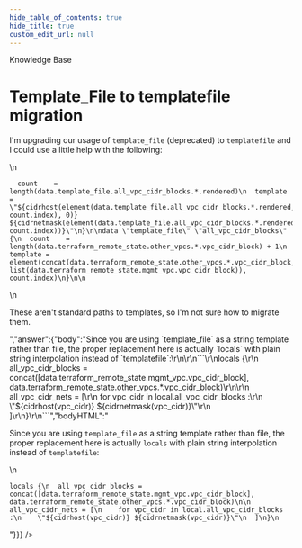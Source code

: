 ```yaml
---
hide_table_of_contents: true
hide_title: true
custom_edit_url: null
---
```



<CenterLayout>
<span class="title">Knowledge Base</span>
<h1>Template_File to templatefile migration</h1>
<GitHub json={{"id":"D_kwDOF8slf84APRpQ","number":350,"author":{"login":"matthewlittle"},"title":"Template_File to templatefile migration","body":"I'm upgrading our usage of `template_file` (deprecated) to `templatefile` and I could use a little help with the following:\r\n\r\n```data \"template_file\" \"vpn_routes\" {\r\n  count    = length(data.template_file.all_vpc_cidr_blocks.*.rendered)\r\n  template = \"${cidrhost(element(data.template_file.all_vpc_cidr_blocks.*.rendered, count.index), 0)} ${cidrnetmask(element(data.template_file.all_vpc_cidr_blocks.*.rendered, count.index))}\"\r\n}\r\n\r\ndata \"template_file\" \"all_vpc_cidr_blocks\" {\r\n  count    = length(data.terraform_remote_state.other_vpcs.*.vpc_cidr_block) + 1\r\n  template = element(concat(data.terraform_remote_state.other_vpcs.*.vpc_cidr_block, list(data.terraform_remote_state.mgmt_vpc.vpc_cidr_block)), count.index)\r\n}\r\n\r\n```\r\n\r\nThese aren't standard paths to templates, so I'm not sure how to migrate them.","bodyHTML":"<p dir=\"auto\">I'm upgrading our usage of <code class=\"notranslate\">template_file</code> (deprecated) to <code class=\"notranslate\">templatefile</code> and I could use a little help with the following:</p>\n<div class=\"snippet-clipboard-content notranslate position-relative overflow-auto\" data-snippet-clipboard-copy-content=\"  count    = length(data.template_file.all_vpc_cidr_blocks.*.rendered)\n  template = &quot;${cidrhost(element(data.template_file.all_vpc_cidr_blocks.*.rendered, count.index), 0)} ${cidrnetmask(element(data.template_file.all_vpc_cidr_blocks.*.rendered, count.index))}&quot;\n}\n\ndata &quot;template_file&quot; &quot;all_vpc_cidr_blocks&quot; {\n  count    = length(data.terraform_remote_state.other_vpcs.*.vpc_cidr_block) + 1\n  template = element(concat(data.terraform_remote_state.other_vpcs.*.vpc_cidr_block, list(data.terraform_remote_state.mgmt_vpc.vpc_cidr_block)), count.index)\n}\n\"><pre lang=\"data\" class=\"notranslate\"><code>  count    = length(data.template_file.all_vpc_cidr_blocks.*.rendered)\n  template = \"${cidrhost(element(data.template_file.all_vpc_cidr_blocks.*.rendered, count.index), 0)} ${cidrnetmask(element(data.template_file.all_vpc_cidr_blocks.*.rendered, count.index))}\"\n}\n\ndata \"template_file\" \"all_vpc_cidr_blocks\" {\n  count    = length(data.terraform_remote_state.other_vpcs.*.vpc_cidr_block) + 1\n  template = element(concat(data.terraform_remote_state.other_vpcs.*.vpc_cidr_block, list(data.terraform_remote_state.mgmt_vpc.vpc_cidr_block)), count.index)\n}\n\n</code></pre></div>\n<p dir=\"auto\">These aren't standard paths to templates, so I'm not sure how to migrate them.</p>","answer":{"body":"Since you are using `template_file` as a string template rather than file, the proper replacement here is actually `locals` with plain string interpolation instead of `templatefile`:\r\n\r\n```\r\nlocals {\r\n  all_vpc_cidr_blocks = concat([data.terraform_remote_state.mgmt_vpc.vpc_cidr_block], data.terraform_remote_state.other_vpcs.*.vpc_cidr_block)\r\n\r\n  all_vpc_cidr_nets = [\r\n    for vpc_cidr in local.all_vpc_cidr_blocks :\r\n    \"${cidrhost(vpc_cidr)} ${cidrnetmask(vpc_cidr)}\"\r\n  ]\r\n}\r\n```","bodyHTML":"<p dir=\"auto\">Since you are using <code class=\"notranslate\">template_file</code> as a string template rather than file, the proper replacement here is actually <code class=\"notranslate\">locals</code> with plain string interpolation instead of <code class=\"notranslate\">templatefile</code>:</p>\n<div class=\"snippet-clipboard-content notranslate position-relative overflow-auto\" data-snippet-clipboard-copy-content=\"locals {\n  all_vpc_cidr_blocks = concat([data.terraform_remote_state.mgmt_vpc.vpc_cidr_block], data.terraform_remote_state.other_vpcs.*.vpc_cidr_block)\n\n  all_vpc_cidr_nets = [\n    for vpc_cidr in local.all_vpc_cidr_blocks :\n    &quot;${cidrhost(vpc_cidr)} ${cidrnetmask(vpc_cidr)}&quot;\n  ]\n}\"><pre class=\"notranslate\"><code>locals {\n  all_vpc_cidr_blocks = concat([data.terraform_remote_state.mgmt_vpc.vpc_cidr_block], data.terraform_remote_state.other_vpcs.*.vpc_cidr_block)\n\n  all_vpc_cidr_nets = [\n    for vpc_cidr in local.all_vpc_cidr_blocks :\n    \"${cidrhost(vpc_cidr)} ${cidrnetmask(vpc_cidr)}\"\n  ]\n}\n</code></pre></div>"}}} />

</CenterLayout>
  

<!-- ##DOCS-SOURCER-START
{
  "sourcePlugin": "github-discussions",
  "hash": "d91b6919bc02d1d434c95405e8b24958"
}
##DOCS-SOURCER-END -->
